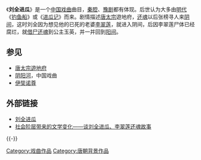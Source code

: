 《'''刘全进瓜'''》是一个[[中国戏曲|中国戏曲]]曲目，[[秦腔|秦腔]]、[[豫剧|豫剧]]都有体现。后世认为大多由[[明代|明代]]《[[钓鱼船|钓鱼船]]》或《[[进瓜记|进瓜记]]》而来。剧情描述[[唐太宗|唐太宗]]遊地府，[[还魂|还魂]]以后张榜寻人来[[阴间|阴间]]，这时刘全因为想见他的已死的老婆[[李翠莲|李翠莲]]，就进入阴间，后因李翠莲尸体已经腐烂，就[[借尸还魂|借尸还魂]]到公主玉英，并一并回到[[阳间|阳间]]。

==参见==
*[[唐太宗遊地府|唐太宗遊地府]]
*[[阴阳河|阴阳河]]，中国戏曲
*[[伊奘诺尊|伊奘诺尊]]

==外部链接==
{{Wikisource|陕西省文化局关于我省艺术表演团体应立即停止上演五十五出鬼戏的处理意见}}
*[http://www.xqcb.cn/Show_cd.asp?id=3633 刘全进瓜]{{dead link|date=2017年11月 |bot=InternetArchiveBot |fix-attempted=yes }}
*[http://blog.xinli110.com/html/4/4-3324.html 社会阶层带来的文学变化——谈刘全进瓜、李翠莲还魂故事]{{dead link|date=2017年11月 |bot=InternetArchiveBot |fix-attempted=yes }}
{{-}}
{{中国文化小作品}}

[[Category:戏曲作品|Category:戏曲作品]]
[[Category:唐朝背景作品|Category:唐朝背景作品]]